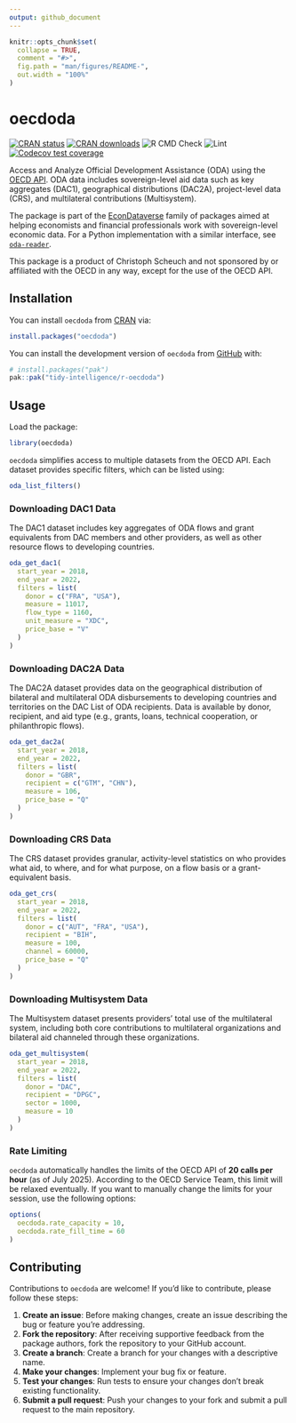 ```yaml
---
output: github_document
---
```


<!-- README.md is generated from README.Rmd. Please edit that file -->

```r
knitr::opts_chunk$set(
  collapse = TRUE,
  comment = "#>",
  fig.path = "man/figures/README-",
  out.width = "100%"
)
```

# oecdoda

<!-- badges: start -->
[![CRAN status](https://www.r-pkg.org/badges/version/oecdoda)](https://cran.r-project.org/package=oecdoda)
[![CRAN downloads](https://cranlogs.r-pkg.org/badges/oecdoda)](https://cran.r-project.org/package=oecdoda)
![R CMD Check](https://github.com/tidy-intelligence/r-oecdoda/actions/workflows/R-CMD-check.yaml/badge.svg)
![Lint](https://github.com/tidy-intelligence/r-oecdoda/actions/workflows/lint.yaml/badge.svg)
[![Codecov test coverage](https://codecov.io/gh/tidy-intelligence/r-oecdoda/graph/badge.svg)](https://app.codecov.io/gh/tidy-intelligence/r-oecdoda)
<!-- badges: end -->

Access and Analyze Official Development Assistance (ODA) using the [OECD API](https://gitlab.algobank.oecd.org/public-documentation/dotstat-migration/-/raw/main/OECD_Data_API_documentation.pdf). ODA data includes sovereign-level aid data such as key aggregates (DAC1), geographical distributions (DAC2A), project-level data (CRS), and multilateral contributions (Multisystem).

The package is part of the [EconDataverse](https://www.econdataverse.org/) family of packages aimed at helping economists and financial professionals work with sovereign-level economic data. For a Python implementation with a similar interface, see [`oda-reader`](https://github.com/ONEcampaign/oda_reader). 

This package is a product of Christoph Scheuch and not sponsored by or affiliated with the OECD in any way, except for the use of the OECD API.

## Installation

You can install `oecdoda` from [CRAN](https://CRAN.R-project.org/package=oecdoda) via:

``` r
install.packages("oecdoda")
```

You can install the development version of `oecdoda` from [GitHub](https://github.com/tidy-intelligence/r-oecdoda) with:

``` r
# install.packages("pak")
pak::pak("tidy-intelligence/r-oecdoda")
```

## Usage

Load the package:

```r
library(oecdoda)
```

`oecdoda` simplifies access to multiple datasets from the OECD API. Each dataset provides specific filters, which can be listed using:

```r
oda_list_filters()
```

### Downloading DAC1 Data

The DAC1 dataset includes key aggregates of ODA flows and grant equivalents from DAC members and other providers, as well as other resource flows to developing countries.

```r
oda_get_dac1(
  start_year = 2018,
  end_year = 2022,
  filters = list(
    donor = c("FRA", "USA"),
    measure = 11017,
    flow_type = 1160,
    unit_measure = "XDC",
    price_base = "V"
  )
)
```

### Downloading DAC2A Data

The DAC2A dataset provides data on the geographical distribution of bilateral and multilateral ODA disbursements to developing countries and territories on the DAC List of ODA recipients. Data is available by donor, recipient, and aid type (e.g., grants, loans, technical cooperation, or philanthropic flows).

```r
oda_get_dac2a(
  start_year = 2018,
  end_year = 2022,
  filters = list(
    donor = "GBR",
    recipient = c("GTM", "CHN"),
    measure = 106,
    price_base = "Q"
  )
)
```

### Downloading CRS Data

The CRS dataset provides granular, activity-level statistics on who provides what aid, to where, and for what purpose, on a flow basis or a grant-equivalent basis.

```r
oda_get_crs(
  start_year = 2018,
  end_year = 2022,
  filters = list(
    donor = c("AUT", "FRA", "USA"),
    recipient = "BIH",
    measure = 100,
    channel = 60000,
    price_base = "Q"
  )
)
```

### Downloading Multisystem Data

The Multisystem dataset presents providers’ total use of the multilateral system, including both core contributions to multilateral organizations and bilateral aid channeled through these organizations.

```r
oda_get_multisystem(
  start_year = 2018,
  end_year = 2022,
  filters = list(
    donor = "DAC",
    recipient = "DPGC",
    sector = 1000,
    measure = 10
  )
)
```

### Rate Limiting

`oecdoda` automatically handles the limits of the OECD API of **20 calls per hour** (as of July 2025). According to the OECD Service Team, this limit will be relaxed eventually. If you want to manually change the limits for your session, use the following options: 

```r
options(
  oecdoda.rate_capacity = 10,
  oecdoda.rate_fill_time = 60
)
```

## Contributing

Contributions to `oecdoda` are welcome! If you'd like to contribute, please follow these steps:

1. **Create an issue**: Before making changes, create an issue describing the bug or feature you're addressing.
2. **Fork the repository**: After receiving supportive feedback from the package authors, fork the repository to your GitHub account.
3. **Create a branch**: Create a branch for your changes with a descriptive name.
4. **Make your changes**: Implement your bug fix or feature.
5. **Test your changes**: Run tests to ensure your changes don't break existing functionality.
6. **Submit a pull request**: Push your changes to your fork and submit a pull request to the main repository.
